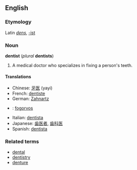 ==English==
===Etymology===
Latin ''[[dens]]'', [[-ist]]
===Noun===
'''dentist''' (''plural'' '''dentists''')
# A medical doctor who specializes in fixing a person's teeth.

====Translations====
*Chinese: [[牙医]] (yayi)
*French: [[dentiste]] 
*German: [[Zahnartz]] 
*{{hu}}: [[fogorvos]]
*Italian: [[dentista]]
*Japanese: [[歯医者]], [[歯科医]]
*Spanish: [[dentista]]

===Related terms===
*[[dental]]
*[[dentistry]]
*[[denture]]
